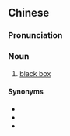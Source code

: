 ==Chinese==
{{zh-forms|type=12}}

===Pronunciation===
{{zh-pron
|m=hēihézi
|cat=n
}}

===Noun===
{{zh-noun}}

# [[black box]]

====Synonyms====
* {{zh-l|黑盒}}
* {{zh-l|黑箱}}
* {{zh-l|黑匣子}}